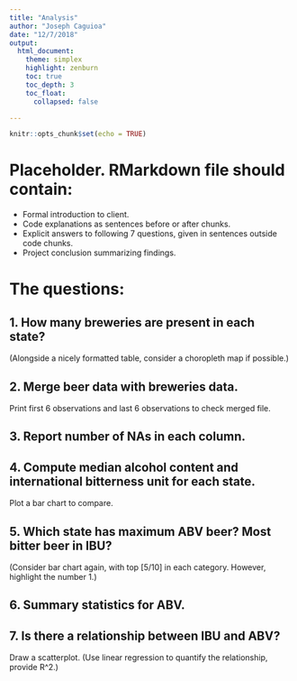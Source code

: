 ```yaml
---
title: "Analysis"
author: "Joseph Caguioa"
date: "12/7/2018"
output: 
  html_document:
    theme: simplex
    highlight: zenburn
    toc: true
    toc_depth: 3
    toc_float:
      collapsed: false

---
```


```r
knitr::opts_chunk$set(echo = TRUE)
```

# Placeholder. RMarkdown file should contain:
* Formal introduction to client.
* Code explanations as sentences before or after chunks.
* Explicit answers to following 7 questions, given in sentences outside code chunks.
* Project conclusion summarizing findings.

# The questions:
## 1. How many breweries are present in each state? 
(Alongside a nicely formatted table, consider a choropleth map if possible.)

## 2. Merge beer data with breweries data. 
Print first 6 observations and last 6 observations to check merged file.

## 3. Report number of NAs in each column.

## 4. Compute median alcohol content and international bitterness unit for each state. 
Plot a bar chart to compare.

## 5. Which state has maximum ABV beer? Most bitter beer in IBU? 
(Consider bar chart again, with top [5/10] in each category. However, highlight the number 1.)

## 6. Summary statistics for ABV.

## 7. Is there a relationship between IBU and ABV? 
Draw a scatterplot. (Use linear regression to quantify the relationship, provide R^2.)